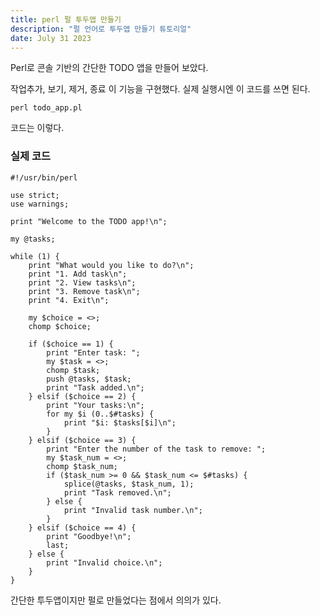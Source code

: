 ```yaml
---
title: perl 펄 투두앱 만들기
description: "펄 언어로 투두앱 만들기 튜토리얼"
date: July 31 2023
---
```

Perl로 콘솔 기반의 간단한 TODO 앱을 만들어 보았다.

작업추가, 보기, 제거, 종료 이 기능을 구현했다. 실제 실행시엔 이 코드를 쓰면 된다.


```
perl todo_app.pl

```


코드는 이렇다.

### 실제 코드

```
#!/usr/bin/perl

use strict;
use warnings;

print "Welcome to the TODO app!\n";

my @tasks;

while (1) {
    print "What would you like to do?\n";
    print "1. Add task\n";
    print "2. View tasks\n";
    print "3. Remove task\n";
    print "4. Exit\n";

    my $choice = <>;
    chomp $choice;

    if ($choice == 1) {
        print "Enter task: ";
        my $task = <>;
        chomp $task;
        push @tasks, $task;
        print "Task added.\n";
    } elsif ($choice == 2) {
        print "Your tasks:\n";
        for my $i (0..$#tasks) {
            print "$i: $tasks[$i]\n";
        }
    } elsif ($choice == 3) {
        print "Enter the number of the task to remove: ";
        my $task_num = <>;
        chomp $task_num;
        if ($task_num >= 0 && $task_num <= $#tasks) {
            splice(@tasks, $task_num, 1);
            print "Task removed.\n";
        } else {
            print "Invalid task number.\n";
        }
    } elsif ($choice == 4) {
        print "Goodbye!\n";
        last;
    } else {
        print "Invalid choice.\n";
    }
}

```

간단한 투두앱이지만 펄로 만들었다는 점에서 의의가 있다.